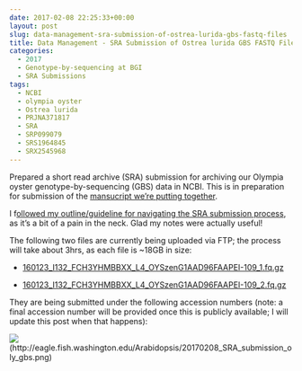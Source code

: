 ```yaml
---
date: 2017-02-08 22:25:33+00:00
layout: post
slug: data-management-sra-submission-of-ostrea-lurida-gbs-fastq-files
title: Data Management - SRA Submission of Ostrea lurida GBS FASTQ Files
categories:
  - 2017
  - Genotype-by-sequencing at BGI
  - SRA Submissions
tags:
  - NCBI
  - olympia oyster
  - Ostrea lurida
  - PRJNA371817
  - SRA
  - SRP099079
  - SRS1964845
  - SRX2545968
---
```


Prepared a short read archive (SRA) submission for archiving our Olympia oyster genotype-by-sequencing (GBS) data in NCBI. This is in preparation for submission of the [mansucript we're putting together](https://www.authorea.com/users/4974/articles/149442).

I f[ollowed my outline/guideline for navigating the SRA submission process](https://robertslab.github.io/sams-notebook/2016/03/23/data-management-sra-submission-overview.html), as it's a bit of a pain in the neck. Glad my notes were actually useful!

The following two files are currently being uploaded via FTP; the process will take about 3hrs, as each file is ~18GB in size:





  * [160123_I132_FCH3YHMBBXX_L4_OYSzenG1AAD96FAAPEI-109_1.fq.gz](https://owl.fish.washington.edu/nightingales/O_lurida/20160223_gbs/160123_I132_FCH3YHMBBXX_L4_OYSzenG1AAD96FAAPEI-109_1.fq.gz)



  * [160123_I132_FCH3YHMBBXX_L4_OYSzenG1AAD96FAAPEI-109_2.fq.gz](https://owl.fish.washington.edu/nightingales/O_lurida/20160223_gbs/160123_I132_FCH3YHMBBXX_L4_OYSzenG1AAD96FAAPEI-109_2.fq.gz)








They are being submitted under the following accession numbers (note: a final accession number will be provided once this is publicly available; I will update this post when that happens):

![](https://eagle.fish.washington.edu/Arabidopsis/20170208_SRA_submission_oly_gbs.png)(http://eagle.fish.washington.edu/Arabidopsis/20170208_SRA_submission_oly_gbs.png)
